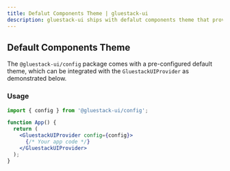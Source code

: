 ```yaml
---
title: Defalut Components Theme | gluestack-ui
description: gluestack-ui ships with defalut components theme that provide access to theme values.
---
```



<Meta title="Theme Configuration/Theme/Default Components" />

## Default Components Theme

The `@gluestack-ui/config` package comes with a pre-configured default theme, which can be integrated with the `GluestackUIProvider` as demonstrated below.

### Usage

```jsx
import { config } from '@gluestack-ui/config';

function App() {
  return (
    <GluestackUIProvider config={config}>
      {/* Your app code */}
    </GluestackUIProvider>
  );
}
```
